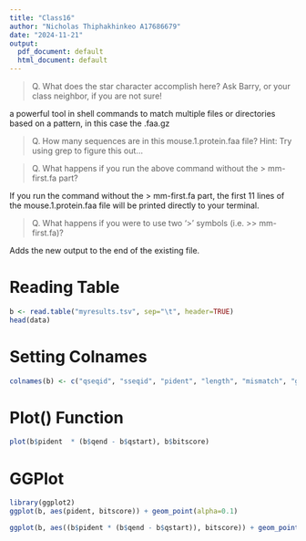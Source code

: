 ```yaml
---
title: "Class16"
author: "Nicholas Thiphakhinkeo A17686679"
date: "2024-11-21"
output:
  pdf_document: default
  html_document: default
---
```


> Q. What does the star character accomplish here? Ask Barry, or your class neighbor, if you are not sure!

a powerful tool in shell commands to match multiple files or directories based on a pattern, in this case the .faa.gz

> Q. How many sequences are in this mouse.1.protein.faa file? Hint: Try using grep to figure this out…


> Q. What happens if you run the above command without the > mm-first.fa part?

If you run the command without the > mm-first.fa part, the first 11 lines of the mouse.1.protein.faa file will be printed directly to your terminal.

> Q. What happens if you were to use two ‘>’ symbols (i.e. >> mm-first.fa)?

Adds the new output to the end of the existing file.


# Reading Table
```r
b <- read.table("myresults.tsv", sep="\t", header=TRUE)
head(data)
```
# Setting Colnames
```r
colnames(b) <- c("qseqid", "sseqid", "pident", "length", "mismatch", "gapopen", "qstart", "qend", "sstart", "send", "evalue", "bitscore")
```

# Plot() Function
```r
plot(b$pident  * (b$qend - b$qstart), b$bitscore)
```
# GGPlot
```r
library(ggplot2)
ggplot(b, aes(pident, bitscore)) + geom_point(alpha=0.1) 
```
```r
ggplot(b, aes((b$pident * (b$qend - b$qstart)), bitscore)) + geom_point(alpha=0.1) + geom_smooth()
```


